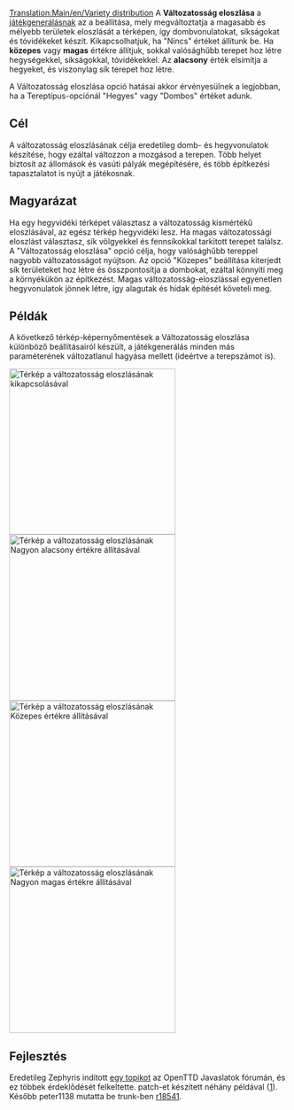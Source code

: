 [[Translation:Main/en/Variety distribution]]
{{en/-}}
A '''Változatosság eloszlása''' a [[Main/hu/Új játék|játékgenerálásnak]] az a beállítása, mely megváltoztatja a magasabb és mélyebb területek eloszlását a térképen, így dombvonulatokat, síkságokat és tóvidékeket készít. Kikapcsolhatjuk, ha "Nincs" értéket állítunk be. Ha '''közepes''' vagy '''magas''' értékre állítjuk, sokkal valósághűbb terepet hoz létre hegységekkel, síkságokkal, tóvidékekkel. Az '''alacsony''' érték elsimítja a hegyeket, és viszonylag sík terepet hoz létre.

A Változatosság eloszlása opció hatásai akkor érvényesülnek a legjobban, ha a Tereptípus-opciónál "Hegyes" vagy "Dombos" értéket adunk.

{{hu/Programjellemző|1.0}}

== Cél ==
A változatosság eloszlásának célja eredetileg domb- és hegyvonulatok készítése, hogy ezáltal változzon a mozgásod a terepen. Több helyet biztosít az állomások és vasúti pályák megépítésére, és több építkezési tapasztalatot is nyújt a játékosnak. 

== Magyarázat ==
Ha egy hegyvidéki térképet választasz a változatosság kismértékű eloszlásával, az egész térkép hegyvidéki lesz. Ha magas változatossági eloszlást választasz, sík völgyekkel és fennsíkokkal tarkított terepet találsz. A "Változatosság eloszlása" opció célja, hogy valósághűbb tereppel nagyobb változatosságot nyújtson. Az opció "Közepes" beállítása kiterjedt sík területeket hoz létre és összpontosítja a dombokat, ezáltal könnyíti meg a környékükön az építkezést. Magas változatosság-eloszlással egyenetlen hegyvonulatok jönnek létre, így alagutak és hidak építését követeli meg. 

== Példák ==

A következő térkép-képernyőmentések a Változatosság eloszlása különböző beállításairól készült, a játékgenerálás minden más paraméterének változatlanul hagyása mellett (ideértve a terepszámot is).

[[File:en/MapVarietyDistrNone.png|thumb|left|300px|Térkép a változatosság eloszlásának kikapcsolásával]]
[[File:en/MapVarietyDistrVLow.png|thumb|right|300px|Térkép a változatosság eloszlásának '''Nagyon alacsony''' értékre állításával]]
[[File:en/MapVarietyDistrMedium.png|thumb|left|300px|Térkép a változatosság eloszlásának '''Közepes''' értékre állításával]]
[[File:en/MapVarietyDistrVHigh.png|thumb|right|300px|Térkép a változatosság eloszlásának '''Nagyon magas''' értékre állításával]]

{{en/-}}
== Fejlesztés ==
Eredetileg Zephyris indított [http://www.tt-forums.net/viewtopic.php?f=32&t=46338 egy topikot] az OpenTTD Javaslatok fórumán, és ez többek érdeklődését felkeltette. {{en/User|peter1138}} patch-et készített néhány példával ([http://www.tt-forums.net/viewtopic.php?p=841457#p841457]). Később peter1138 mutatta be trunk-ben [http://hg.openttd.org/openttd/trunk.hg/rev/c3959fffa40a r18541].
